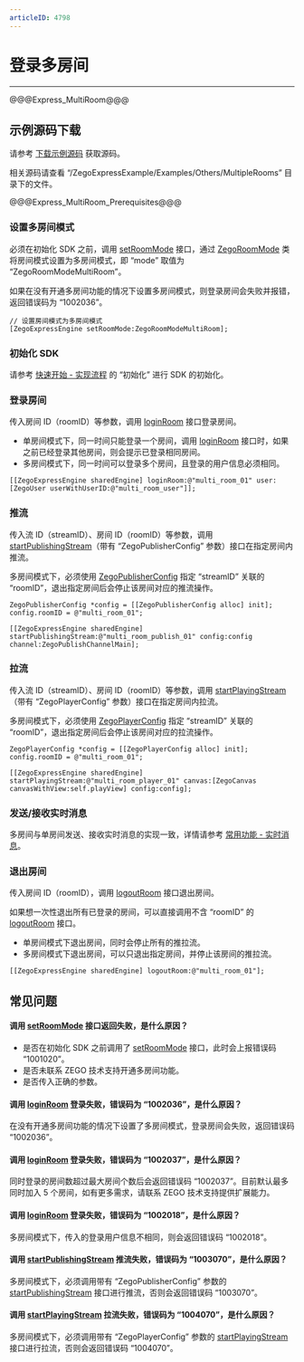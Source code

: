 ```yaml
---
articleID: 4798
---
```

# 登录多房间

---

@@@Express_MultiRoom@@@


## 示例源码下载

请参考 [下载示例源码](!DownloadDemo/DownloadDemo) 获取源码。

相关源码请查看 “/ZegoExpressExample/Examples/Others/MultipleRooms” 目录下的文件。

@@@Express_MultiRoom_Prerequisites@@@


### 设置多房间模式

必须在初始化 SDK 之前，调用 [setRoomMode](@setRoomMode) 接口，通过 [ZegoRoomMode](@-ZegoRoomMode) 类将房间模式设置为多房间模式，即 “mode” 取值为 “ZegoRoomModeMultiRoom”。

<Note title="说明">


如果在没有开通多房间功能的情况下设置多房间模式，则登录房间会失败并报错，返回错误码为 “1002036”。
</Note>

```objc
// 设置房间模式为多房间模式
[ZegoExpressEngine setRoomMode:ZegoRoomModeMultiRoom];
```

### 初始化 SDK

请参考 [快速开始 - 实现流程](!Integration/Solution_Implementation#initialization) 的 “初始化”  进行 SDK 的初始化。

### 登录房间


传入房间 ID（roomID）等参数，调用 [loginRoom](@loginRoom) 接口登录房间。

- 单房间模式下，同一时间只能登录一个房间，调用 [loginRoom](@loginRoom) 接口时，如果之前已经登录其他房间，则会提示已登录相同房间。
- 多房间模式下，同一时间可以登录多个房间，且登录的用户信息必须相同。

```objc
[[ZegoExpressEngine sharedEngine] loginRoom:@"multi_room_01" user:[ZegoUser userWithUserID:@"multi_room_user"]];
```


### 推流

传入流 ID（streamID）、房间 ID（roomID）等参数，调用 [startPublishingStream](https://doc-zh.zego.im/article/api?doc=Express_Video_SDK_API~ObjectiveC_ios~class~zego-express-engine&jumpType=route#start-publishing-stream-config-channel)（带有 “ZegoPublisherConfig” 参数）接口在指定房间内推流。

<Warning title="注意">



多房间模式下，必须使用 [ZegoPublisherConfig](@-ZegoPublisherConfig) 指定 “streamID” 关联的 “roomID”，退出指定房间后会停止该房间对应的推流操作。
</Warning>


```objc
ZegoPublisherConfig *config = [[ZegoPublisherConfig alloc] init];
config.roomID = @"multi_room_01";

[[ZegoExpressEngine sharedEngine] startPublishingStream:@"multi_room_publish_01" config:config channel:ZegoPublishChannelMain];
```


### 拉流

传入流 ID（streamID）、房间 ID（roomID）等参数，调用 [startPlayingStream](https://doc-zh.zego.im/article/api?doc=Express_Video_SDK_API~ObjectiveC_ios~class~zego-express-engine&jumpType=route#start-playing-stream-canvas-config)（带有 “ZegoPlayerConfig” 参数）接口在指定房间内拉流。

<Warning title="注意">


多房间模式下，必须使用 [ZegoPlayerConfig](@-ZegoPlayerConfig) 指定 “streamID” 关联的 “roomID”，退出指定房间后会停止该房间对应的拉流操作。
</Warning>

```objc
ZegoPlayerConfig *config = [[ZegoPlayerConfig alloc] init];
config.roomID = @"multi_room_01";

[[ZegoExpressEngine sharedEngine] startPlayingStream:@"multi_room_player_01" canvas:[ZegoCanvas canvasWithView:self.playView] config:config];
```


### 发送/接收实时消息

多房间与单房间发送、接收实时消息的实现一致，详情请参考 [常用功能 - 实时消息](!AdvancedModule/IM)。

### 退出房间

传入房间 ID（roomID），调用 [logoutRoom](@logoutRoom) 接口退出房间。

<Note title="说明">



如果想一次性退出所有已登录的房间，可以直接调用不含 “roomID” 的 [logoutRoom](@logoutRoom) 接口。
</Note>

- 单房间模式下退出房间，同时会停止所有的推拉流。
- 多房间模式下退出房间，可以只退出指定房间，并停止该房间的推拉流。


```objc
[[ZegoExpressEngine sharedEngine] logoutRoom:@"multi_room_01"];
```


## 常见问题

#### 调用 [setRoomMode](@setRoomMode) 接口返回失败，是什么原因？

- 是否在初始化 SDK 之前调用了 [setRoomMode](@setRoomMode) 接口，此时会上报错误码 “1001020”。
- 是否未联系 ZEGO 技术支持开通多房间功能。
- 是否传入正确的参数。

#### 调用 [loginRoom](@loginRoom) 登录失败，错误码为 “1002036”，是什么原因？

在没有开通多房间功能的情况下设置了多房间模式，登录房间会失败，返回错误码 “1002036”。

#### 调用 [loginRoom](@loginRoom) 登录失败，错误码为 “1002037”，是什么原因？

同时登录的房间数超过最大房间个数后会返回错误码 “1002037”。目前默认最多同时加入 5 个房间，如有更多需求，请联系 ZEGO 技术支持提供扩展能力。

#### 调用 [loginRoom](@loginRoom) 登录失败，错误码为 “1002018”，是什么原因？

多房间模式下，传入的登录用户信息不相同，则会返回错误码 “1002018”。

#### 调用 [startPublishingStream](https://doc-zh.zego.im/article/api?doc=Express_Video_SDK_API~ObjectiveC_ios~class~zego-express-engine&jumpType=route#start-publishing-stream-config-channel) 推流失败，错误码为 “1003070”，是什么原因？

多房间模式下，必须调用带有 “ZegoPublisherConfig” 参数的 [startPublishingStream](https://doc-zh.zego.im/article/api?doc=Express_Video_SDK_API~ObjectiveC_ios~class~zego-express-engine&jumpType=route#start-publishing-stream-config-channel) 接口进行推流，否则会返回错误码 “1003070”。

#### 调用 [startPlayingStream](https://doc-zh.zego.im/article/api?doc=Express_Video_SDK_API~ObjectiveC_ios~class~zego-express-engine&jumpType=route#start-playing-stream-canvas-config) 拉流失败，错误码为 “1004070”，是什么原因？

多房间模式下，必须调用带有 “ZegoPlayerConfig” 参数的 [startPlayingStream](https://doc-zh.zego.im/article/api?doc=Express_Video_SDK_API~ObjectiveC_ios~class~zego-express-engine&jumpType=route#start-playing-stream-canvas-config) 接口进行拉流，否则会返回错误码 “1004070”。
